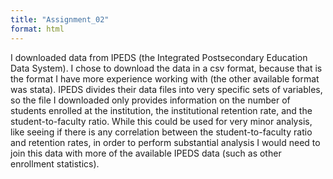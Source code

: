 ```yaml
---
title: "Assignment_02"
format: html
---
```


I downloaded data from IPEDS (the Integrated Postsecondary Education Data System). I chose to download the data in a csv format, because that is the format I have more experience working with (the other available format was stata). IPEDS divides their data files into very specific sets of variables, so the file I downloaded only provides information on the number of students enrolled at the institution, the institutional retention rate, and the student-to-faculty ratio. While this could be used for very minor analysis, like seeing if there is any correlation between the student-to-faculty ratio and retention rates, in order to perform substantial analysis I would need to join this data with more of the available IPEDS data (such as other enrollment statistics). 
